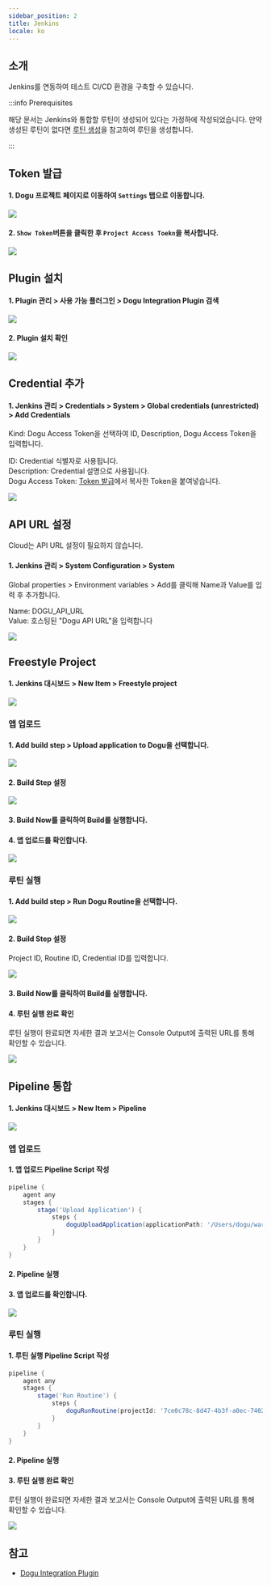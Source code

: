 ```yaml
---
sidebar_position: 2
title: Jenkins
locale: ko
---
```






<CloudBadge />
<ProfessionalBadge />

## 소개

Jenkins를 연동하여 테스트 CI/CD 환경을 구축할 수 있습니다.

:::info Prerequisites

해당 문서는 Jenkins와 통합할 루틴이 생성되어 있다는 가정하에 작성되었습니다. 만약 생성된 루틴이 없다면 [루틴 생성](/routine/routines/editor)을 참고하여 루틴을 생성합니다.

:::

## Token 발급

#### 1. Dogu 프로젝트 페이지로 이동하여 `Settings` 탭으로 이동합니다.

<img src={github_move_dogu_project_settings} />

#### 2. `Show Token`버튼을 클릭한 후 `Project Access Toekn`을 복사합니다.

<img src={github_create_dogu_project_token} />

## Plugin 설치

#### 1. Plugin 관리 > 사용 가능 플러그인 > Dogu Integration Plugin 검색

<img src={jenkins_search_plugin} />

#### 2. Plugin 설치 확인

<img src={jenkins_installed_plugin} />

## Credential 추가

#### 1. Jenkins 관리 > Credentials > System > Global credentials (unrestricted) > Add Credentials

Kind: Dogu Access Token을 선택하여 ID, Description, Dogu Access Token을 입력합니다.

ID: Credential 식별자로 사용됩니다.  
Description: Credential 설명으로 사용됩니다.  
Dogu Access Token: [Token 발급](#token-발급)에서 복사한 Token을 붙여넣습니다.

<img src={jenkins_new_credential} />

## API URL 설정

<Tabs groupId="edition" defaultValue="cloud" queryString>
<TabItem value="cloud" label="Cloud" default>

Cloud는 API URL 설정이 필요하지 않습니다.

</TabItem>

<TabItem value="self-hosted" label="Self-Hosted">

#### 1. Jenkins 관리 > System Configuration > System

Global properties > Environment variables > Add를 클릭해 Name과 Value를 입력 후 추가합니다.

Name: DOGU_API_URL  
Value: 호스팅된 "Dogu API URL"을 입력합니다

<img src={jenkins_set_api_url} />

</TabItem>
</Tabs>

## Freestyle Project

#### 1. Jenkins 대시보드 > New Item > Freestyle project

<img src={jenkins_create_freestyle} />

### 앱 업로드

#### 1. Add build step > Upload application to Dogu을 선택합니다.

<img src={jenkins_new_upload_application} />

#### 2. Build Step 설정

<img src={jenkins_build_upload_application} />

#### 3. Build Now를 클릭하여 Build를 실행합니다.

#### 4. 앱 업로드를 확인합니다.

<img src={github_action_upload_app} />

### 루틴 실행

#### 1. Add build step > Run Dogu Routine을 선택합니다.

<img src={jenkins_new_build_step} />

#### 2. Build Step 설정

Project ID, Routine ID, Credential ID를 입력합니다.

<img src={jenkins_set_build_step} />

#### 3. Build Now를 클릭하여 Build를 실행합니다.

#### 4. 루틴 실행 완료 확인

루틴 실행이 완료되면 자세한 결과 보고서는 Console Output에 출력된 URL를 통해 확인할 수 있습니다.

<img src={jenkins_done_build_step} />

## Pipeline 통합

#### 1. Jenkins 대시보드 > New Item > Pipeline

<img src={jenkins_create_pipeline} />

### 앱 업로드

#### 1. 앱 업로드 Pipeline Script 작성

```groovy
pipeline {
    agent any
    stages {
        stage('Upload Application') {
            steps {
                doguUploadApplication(applicationPath: '/Users/dogu/warehouseinvasion.apk', projectId: '7ce0c78c-8d47-4b3f-a0ec-7402d14a5c08', credentialsId: 'Simple Project Access Token')
            }
        }
    }
}
```

#### 2. Pipeline 실행

#### 3. 앱 업로드를 확인합니다.

<img src={github_action_upload_app} />

### 루틴 실행

#### 1. 루틴 실행 Pipeline Script 작성

```groovy
pipeline {
    agent any
    stages {
        stage('Run Routine') {
            steps {
                doguRunRoutine(projectId: '7ce0c78c-8d47-4b3f-a0ec-7402d14a5c08', routineId: '88db71bc-f6d8-4a20-8e92-50fc1477a3da', credentialsId: 'Simple Project Access Token')
            }
        }
    }
}
```

#### 2. Pipeline 실행

#### 3. 루틴 실행 완료 확인

루틴 실행이 완료되면 자세한 결과 보고서는 Console Output에 출력된 URL를 통해 확인할 수 있습니다.

<img src={jenkins_done_pipeline} />

## 참고

- [Dogu Integration Plugin](https://plugins.jenkins.io/dogu-integration/)
